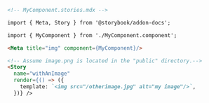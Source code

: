 ```md
<!-- MyComponent.stories.mdx -->

import { Meta, Story } from '@storybook/addon-docs';

import { MyComponent } from './MyComponent.component';

<Meta title="img" component={MyComponent}/>

<!-- Assume image.png is located in the "public" directory.-->
<Story 
  name="withAnImage"
  render={() => ({
    template: `<img src="/otherimage.jpg" alt="my image"/>`,
  })} />
```